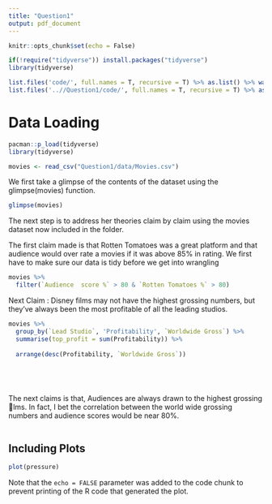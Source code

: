 ```yaml
---
title: "Question1"
output: pdf_document
---
```


```r
knitr::opts_chunk$set(echo = False)

if(!require("tidyverse")) install.packages("tidyverse")
library(tidyverse)

list.files('code/', full.names = T, recursive = T) %>% as.list() %>% walk(~source(.))
list.files('..//Question1/code/', full.names = T, recursive = T) %>% as.list() %>% walk(~source(.))
```

# Data Loading
```r
pacman::p_load(tidyverse)
library(tidyverse)

movies <- read_csv("Question1/data/Movies.csv")


```

We first take a glimpse of the contents of the dataset using the glimpse(movies) function.
```r
glimpse(movies)
```

The next step is to address her theories claim by claim using the movies dataset now included in the folder.  

The first claim made is that Rotten Tomatoes was a great platform and that audience would over rate a movies if it was above 85% in rating. We first have to make sure our data is tidy before we get into wrangling
```r
movies %>%
  filter(`Audience  score %` > 80 & `Rotten Tomatoes %` > 80)

```

Next Claim : 
Disney films may not have the highest grossing numbers, but they've always been the most profitable of all the leading studios.
```r
movies %>%
  group_by(`Lead Studio`, 'Profitability', `Worldwide Gross`) %>%
  summarise(top_profit = sum(Profitability)) %>%
  
  arrange(desc(Profitability, `Worldwide Gross`))



  
```

The next claims is that, Audiences are always drawn to the highest grossing lms. In fact, I bet the correlation
between the world wide grossing numbers and audience scores would be near 80%.
```r


```




## Including Plots

```r
plot(pressure)
```

Note that the `echo = FALSE` parameter was added to the code chunk to prevent printing of the R code that generated the plot.
